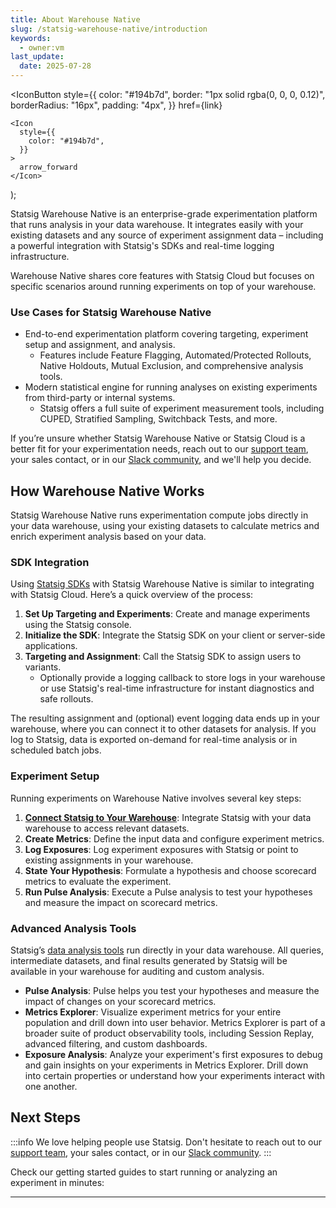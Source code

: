 ```yaml
---
title: About Warehouse Native
slug: /statsig-warehouse-native/introduction
keywords:
  - owner:vm
last_update:
  date: 2025-07-28
---
```




  <IconButton
    style={{
      color: "#194b7d",
      border: "1px solid rgba(0, 0, 0, 0.12)",
      borderRadius: "16px",
      padding: "4px",
    }}
    href={link}
  >
    <Icon
      style={{
        color: "#194b7d",
      }}
    >
      arrow_forward
    </Icon>
  </IconButton>
);

Statsig Warehouse Native is an enterprise-grade experimentation platform that runs analysis in your data warehouse. It integrates easily with your existing datasets and any source of experiment assignment data – including a powerful integration with Statsig's SDKs and real-time logging infrastructure.

Warehouse Native shares core features with Statsig Cloud but focuses on specific scenarios around running experiments on top of your warehouse.

### Use Cases for Statsig Warehouse Native

- End-to-end experimentation platform covering targeting, experiment setup and assignment, and analysis.
  - Features include Feature Flagging, Automated/Protected Rollouts, Native Holdouts, Mutual Exclusion, and comprehensive analysis tools.
- Modern statistical engine for running analyses on existing experiments from third-party or internal systems.
  - Statsig offers a full suite of experiment measurement tools, including CUPED, Stratified Sampling, Switchback Tests, and more.

If you’re unsure whether Statsig Warehouse Native or Statsig Cloud is a better fit for your experimentation needs, reach out to our [support team](mailto:support@statsig.com), your sales contact, or in our [Slack community](https://statsig.com/slack), and we'll help you decide.

## How Warehouse Native Works

Statsig Warehouse Native runs experimentation compute jobs directly in your data warehouse, using your existing datasets to calculate metrics and enrich experiment analysis based on your data.

### SDK Integration

Using [Statsig SDKs](/sdks/getting-started) with Statsig Warehouse Native is similar to integrating with Statsig Cloud. Here’s a quick overview of the process:

1. **Set Up Targeting and Experiments**: Create and manage experiments using the Statsig console.
2. **Initialize the SDK**: Integrate the Statsig SDK on your client or server-side applications.
3. **Targeting and Assignment**: Call the Statsig SDK to assign users to variants.
   - Optionally provide a logging callback to store logs in your warehouse or use Statsig's real-time infrastructure for instant diagnostics and safe rollouts.

The resulting assignment and (optional) event logging data ends up in your warehouse, where you can connect it to other datasets for analysis. If you log to Statsig, data is exported on-demand for real-time analysis or in scheduled batch jobs.

### Experiment Setup

Running experiments on Warehouse Native involves several key steps:

1. **[Connect Statsig to Your Warehouse](https://docs.statsig.com/statsig-warehouse-native/guides/quick-start#step-1-connect-your-warehouse)**: Integrate Statsig with your data warehouse to access relevant datasets.
2. **Create Metrics**: Define the input data and configure experiment metrics.
3. **Log Exposures**: Log experiment exposures with Statsig or point to existing assignments in your warehouse.
4. **State Your Hypothesis**: Formulate a hypothesis and choose scorecard metrics to evaluate the experiment.
5. **Run Pulse Analysis**: Execute a Pulse analysis to test your hypotheses and measure the impact on scorecard metrics.

### Advanced Analysis Tools

Statsig’s [data analysis tools](/pulse/read-pulse) run directly in your data warehouse. All queries, intermediate datasets, and final results generated by Statsig will be available in your warehouse for auditing and custom analysis.

- **Pulse Analysis**: Pulse helps you test your hypotheses and measure the impact of changes on your scorecard metrics.
- **Metrics Explorer**: Visualize experiment metrics for your entire population and drill down into user behavior. Metrics Explorer is part of a broader suite of product observability tools, including Session Replay, advanced filtering, and custom dashboards.
- **Exposure Analysis**: Analyze your experiment's first exposures to debug and gain insights on your experiments in Metrics Explorer. Drill down into certain properties or understand how your experiments interact with one another. 

## Next Steps

:::info
We love helping people use Statsig. Don't hesitate to reach out to our [support team](mailto:support@statsig.com), your sales contact, or in our [Slack community](https://statsig.com/slack).
:::

Check our getting started guides to start running or analyzing an experiment in minutes:

<div
  style={{
    display: "flex",
    flexWrap: "wrap",
  }}
>
  <OutlinedCard
    title="Quick Start"
    icon="speed"
    description="Connect Statsig to your warehouse and get test results in minutes"
    link="/statsig-warehouse-native/guides/quick-start"
  ></OutlinedCard>
  <OutlinedCard
    title="Evaluate Statsig"
    icon="warehouse"
    description="Evaluate how Statsig Warehouse Native can work for you"
    link="/statsig-warehouse-native/guides/running_a_poc"
  ></OutlinedCard>
  <OutlinedCard
    title="Learn About Experimentation"
    icon="science"
    description="Learn about Statsig's modern Stats Engine"
    link="/statsig-warehouse-native/features/statistics"
  ></OutlinedCard>
</div>

---

